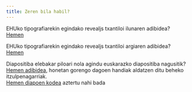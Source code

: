 ```yaml
---
title: Zeren bila habil?
---
```


EHUko tipografiarekin egindako revealjs txantiloi ilunaren adibidea?  
[Hemen](ehu/)

EHUko tipografiarekin egindako revealjs txantiloi argiaren adibidea?  
[Hemen](ehu/)

Diapositiba elebakar piloari nola agindu euskarazko diapositiba nagusitik?  
[Hemen adibidea](elebakarparaleloak/), honetan gorengo dagoen handiak aldatzen ditu beheko itzulpenagarriak.  
[Hemen diapoen kodea](https://github.com/JuanAbasolo/ehu-revealjs/tree/main/multiplex/kodi) aztertu nahi bada
